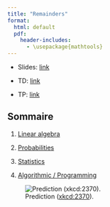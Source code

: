 ```yaml
--- 
title: "Remainders"
format: 
  html: default
  pdf:
    header-includes:
      - \usepackage{mathtools} 
--- 
```


* Slides: [link](../slides/02-revisions-slides.qmd)

* TD: [link](../td/02-revision-td.qmd)

* TP: [link](../tp/02-revision-tp.qmd)


## Sommaire

1. [Linear algebra](./remainders/01-linear-algebra.qmd)

2. [Probabilities](./remainders/02-probabilities.qmd)

3. [Statistics](./remainders/03-stat.qmd)

4. [Algorithmic / Programming](./remainders/04-programming.qmd)


![Prediction ([xkcd:2370](https://xkcd.com/2370/)).](../include/prediction.png)


